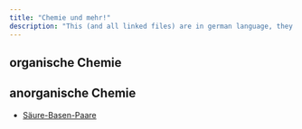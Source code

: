 ```yaml
---
title: "Chemie und mehr!"
description: "This (and all linked files) are in german language, they will be translated in the near future!"
---
```


## organische Chemie

## anorganische Chemie

- [Säure-Basen-Paare](/en/chemistry/anorganic/acid-base-pairs)